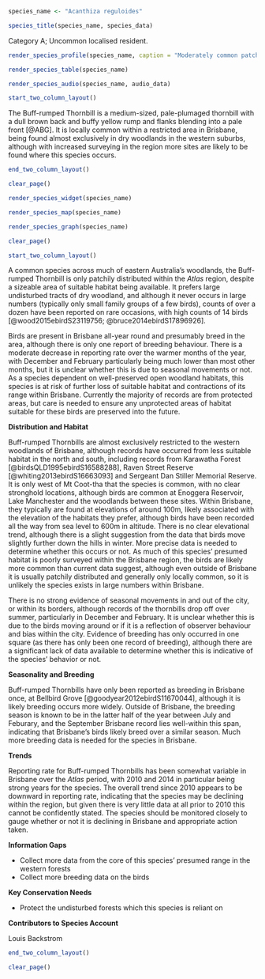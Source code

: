 ```r
species_name <- "Acanthiza reguloides"
```

```r
species_title(species_name, species_data)
```

Category A; Uncommon localised resident.

```r
render_species_profile(species_name, caption = "Moderately common patchy breeding resident mostly confined to the dry forests of D'Aguilar National Park in the west of the region. More records in winter, but no clear evidence of movements along temporal or elevational lines. Not of conservation concern, although records are perhaps decreasing in frequency so population should be monitored.")
```

```r
render_species_table(species_name)
```

```r
render_species_audio(species_name, audio_data)
```

```r
start_two_column_layout()
```

The Buff-rumped Thornbill is a medium-sized, pale-plumaged thornbill with a dull brown back and buffy yellow rump and flanks blending into a pale front [@ABG]. It is locally common within a restricted area in Brisbane, being found almost exclusively in dry woodlands in the western suburbs, although with increased surveying in the region more sites are likely to be found where this species occurs.

```r
end_two_column_layout()
```

```r
clear_page()
```

```r
render_species_widget(species_name)
```

```r
render_species_map(species_name)
```

```r
render_species_graph(species_name)
```

```r
clear_page()
```

```r
start_two_column_layout()
```

A common species across much of eastern Australia's woodlands, the Buff-rumped Thornbill is only patchily distributed within the _Atlas_ region, despite a sizeable area of suitable habitat being available. It prefers large undisturbed tracts of dry woodland, and although it never occurs in large numbers (typically only small family groups of a few birds), counts of over a dozen have been reported on rare occasions, with high counts of 14 birds [@wood2015ebirdS23119756; @bruce2014ebirdS17896926].

Birds are present in Brisbane all-year round and presumably breed in the area, although there is only one report of breeding behaviour. There is a moderate decrease in reporting rate over the warmer months of the year, with December and February particularly being much lower than most other months, but it is unclear whether this is due to seasonal movements or not. As a species dependent on well-preserved open woodland habitats, this species is at risk of further loss of suitable habitat and contractions of its range within Brisbane. Currently the majority of records are from protected areas, but care is needed to ensure any unprotected areas of habitat suitable for these birds are preserved into the future.

**Distribution and Habitat**

Buff-rumped Thornbills are almost exclusively restricted to the western woodlands of Brisbane, although records have occurred from less suitable habitat in the north and south, including records from Karawatha Forest [@birdsQLD1995ebirdS16588288], Raven Street Reserve [@whiting2013ebirdS16663093] and Sergeant Dan Stiller Memorial Reserve. It is only west of Mt Coot-tha that the species is common, with no clear stronghold locations, although birds are common at Enoggera Reservoir, Lake Manchester and the woodlands between these sites. Within Brisbane, they typically are found at elevations of around 100m, likely associated with the elevation of the habitats they prefer, although birds have been recorded all the way from sea level to 600m in altitude. There is no clear elevational trend, although there is a slight suggestion from the data that birds move slightly further down the hills in winter. More precise data is needed to determine whether this occurs or not. As much of this species' presumed habitat is poorly surveyed within the Brisbane region, the birds are likely more common than current data suggest, although even outside of Brisbane it is usually patchily distributed and generally only locally common, so it is unlikely the species exists in large numbers within Brisbane.

There is no strong evidence of seasonal movements in and out of the city, or within its borders, although records of the thornbills drop off over summer, particularly in December and February. It is unclear whether this is due to the birds moving around or if it is a reflection of observer behaviour and bias within the city. Evidence of breeding has only occurred in one square (as there has only been one record of breeding), although there are a significant lack of data available to determine whether this is indicative of the species' behavior or not.

**Seasonality and Breeding**

Buff-rumped Thornbills have only been reported as breeding in Brisbane once, at Bellbird Grove [@goodyear2012ebirdS11670044], although it is likely breeding occurs more widely. Outside of Brisbane, the breeding season is known to be in the latter half of the year between July and Feburary, and the September Brisbane record lies well-within this span, indicating that Brisbane's birds likely breed over a similar season. Much more breeding data is needed for the species in Brisbane.

**Trends**

Reporting rate for Buff-rumped Thornbills has been somewhat variable in Brisbane over the _Atlas_ period, with 2010 and 2014 in particular being strong years for the species. The overall trend since 2010 appears to be downward in reporting rate, indicating that the species may be declining within the region, but given there is very little data at all prior to 2010 this cannot be confidently stated. The species should be monitored closely to gauge whether or not it is declining in Brisbane and appropriate action taken.

**Information Gaps**

- Collect more data from the core of this species' presumed range in the western forests
- Collect more breeding data on the birds

**Key Conservation Needs**

- Protect the undisturbed forests which this species is reliant on

**Contributors to Species Account**

Louis Backstrom

```r
end_two_column_layout()
```

```r
clear_page()
```
